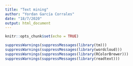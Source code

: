 ---
title: "Text mining"
author: "Yordan García Corrales"
date: "18/7/2020"
output: html_document
---

```{r setup, include=FALSE}
knitr::opts_chunk$set(echo = TRUE)
```

```{r}
suppressWarnings(suppressMessages(library(tm)))
suppressWarnings(suppressMessages(library(wordcloud)))
suppressWarnings(suppressMessages(library(RColorBrewer)))
suppressWarnings(suppressMessages(library(readtext)))
```

